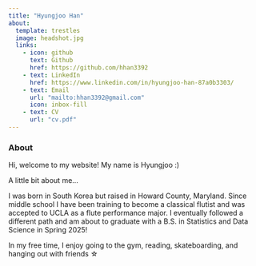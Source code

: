 ```yaml
---
title: "Hyungjoo Han"
about: 
  template: trestles
  image: headshot.jpg
  links:
    - icon: github
      text: Github
      href: https://github.com/hhan3392
    - text: LinkedIn
      href: https://www.linkedin.com/in/hyungjoo-han-87a0b3303/
    - text: Email
      url: "mailto:hhan3392@gmail.com"
      icon: inbox-fill
    - text: CV
      url: "cv.pdf"
---
```


### About

Hi, welcome to my website! My name is Hyungjoo :)

A little bit about me...

I was born in South Korea but raised in Howard County, Maryland. Since middle school I have been training to become a classical flutist and was accepted to UCLA as a flute performance major. I eventually followed a different path and am about to graduate with a B.S. in Statistics and Data Science in Spring 2025!

In my free time, I enjoy going to the gym, reading, skateboarding, and hanging out with friends ☆